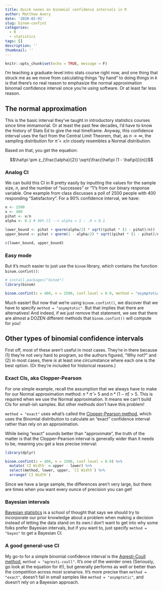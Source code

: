 ```yaml
---
title: Quick nones on binomial confidence intervals in R
author: Matthew Avery
date: '2020-02-01'
slug: binom-confint
categories:
  - R
  - statistics
tags: []
description: ''
thumbnail: ''
---
```



```r
knitr::opts_chunk$set(echo = TRUE, message = F)
```

I'm teaching a graduate-level intro stats course right now, and one thing that struck me as we move from calculating things "by hand" to doing things in `R` is that there's no real reason to emphasize  the normal approximation binomail confidence interval once you're using software. Or at least far less reason. 

## The normal approximation

This is the basic interval they've taught in introductory statistics courses since time immamorial. Or at least the past few decades, I'd have to know the history of Stats Ed to give the real timeframe. Anyway, this confidence interval uses the fact from the Central Limit Theorem, that, as $n \rightarrow \infty$, the sampling distribution for $\hat\pi = x/n$ closely resembles a Normal distribution. 

Based on that, you get the equation:

$$\hat\pi \pm z_{\frac{\alpha}{2}} \sqrt{\frac{\hat\pi (1 - \hat\pi)}{n}}$$

### Analog CI

We can build this CI in R pretty easily by inputting the values for the sample size, $n$, and the number of "successes" or "1"s from our binary response variable. One example from class discusses a poll of 2500 people with 400 responding "Satisfactory". For a 90% confidence interval, we have:

```r
n <- 2500
x <- 400
pihat <- x/n
alpha <- 0.1 # 90% CI --> alpha = 1 - .9 = 0.1

lower_bound <- pihat + qnorm(alpha/2) * sqrt((pihat * (1 - pihat)/n))
upper_bound <- pihat + qnorm(1 - alpha/2) * sqrt((pihat * (1 - pihat)/n))

c(lower_bound, upper_bound)

```


### Easy mode

But it's much easier to just use the `binom` library, which contains the function `binom.confint()`:

```r
# install.packages("binom")
library(binom)

binom.confint(x = 400, n = 2500, conf.level = 0.9, method = "asymptotic")

```

Much easier! But now that we're using `binom.confint()`, we discover that we have to specify `method = "asymptotic"`. But that implies that there are alternatives! And indeed, if we just remove that statement, we see that there are almost a DOZEN different methods that `binom.confint()` will compute for you!

## Other types of binomial confidence intervals

First off, most of these aren't useful in most cases.  They're in there because (1) they're not very hard to program, so the authors figured, "Why not?" and (2) in most cases, there *is* at least one circumstance where each one is  the best option.  (Or they're included for historical reasons.)

### Exact CIs, aka Clopper-Pearson

For one simple example, recall the assumption that we always have to make for our Normal approximation method:  $n * \hat\pi > 5$ and $n * (1 - \hat\pi) > 5$. This is required when we use the Normal approximation. It means we can't build CIs for small-ish samples. But other methods don't have this problem!

`method = "exact"` uses what's called the <a href = "https://en.wikipedia.org/wiki/Binomial_proportion_confidence_interval#Clopper%E2%80%93Pearson_interval">Clopper-Pearson method</a>, which uses the Binomial distribution to calculate an "exact" confidence interval rather than rely on an approximation. 

While being "exact" sounds better than "approximate", the truth of the matter is that the Clopper-Pearson interval is generally wider than it needs to be, meaning you get a less precise interval:

```r
library(dplyr)

binom.confint(x = 400, n = 2500, conf.level = 0.9) %>% 
  mutate(`CI Width` = upper - lower) %>% 
  select(method, lower, upper, `CI Width`) %>% 
  arrange(`CI Width`)

```

Since we have a large sample, the differences aren't very large, but there are times when you want every ounce of precision you can get!

### Bayesian intervals

<a href = "https://en.wikipedia.org/wiki/Bayesian_statistics">Bayesian statistics</a> is a school of thought that says we should try to incorporate our prior knowledge about a problem when making a decision instead of letting the data stand on its own.I don't want to get into why some folks prefer Bayesian intervals, but if you want to, just specify `method = "bayes"` to get a Bayesian CI.

### A good general-use CI

My go-to for a simple binomial confidence interval is the <a href = "https://en.wikipedia.org/wiki/Binomial_proportion_confidence_interval#Agresti%E2%80%93Coull_interval">Agresti-Coull method</a>, `method = "agresti-coull"`. It's one of the weirder ones (Seriously, go look at the equation for it!), but generally performs as well or better than the competition across most scenarios. It's more precise than `method = "exact"`, doesn't fail in small samples like `method = "asymptotic"`, and doesn't rely on a Bayesian approach. 
